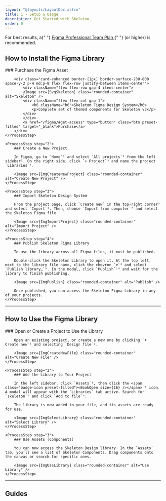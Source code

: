 ```yaml
---
layout: "@layouts/LayoutDoc.astro"
title: 1 - Setup & Usage
description: Get Started with Skeleton.
order: 0
---
```





<p className="text-2xl">
  For best results, a{" "}
  <a
    href="https://www.figma.com/pricing/#figma"
    class="chip preset-filled-primary-500 mx-1"
    target="_blank"
  >
    Figma Professional Team Plan
  </a>{" "}
  (or higher) is recommended.
</p>

## How to Install the Figma Library

<Process>
    <ProcessStep step="1">
        ### Purchase the Figma Asset

        <div class="card-enhanced border-[1px] border-surface-200-800 space-y-2 p-4 md:p-8 flex flex-row justify-between items-center">
            <div className="flex flex-row gap-4 items-center">
            <Image src={SvgSkeleton} class="rounded-container" alt="Skeleton" />
            <div className="flex flex-col gap-1">
                <h6 className="h6">Skeleton Figma Design System</h6>
                <p>Complete set of themed components for Skeleton v3</p>
            </div>
            </div>
            <a href="/figma/#get-access" type="button" class="btn preset-filled" target="_blank">Purchase</a>
        </div>
    </ProcessStep>

    <ProcessStep step="2">
        ### Create a New Project

        In Figma, go to `Home`¹ and select `All projects`² from the left sidebar². On the right side, click `+ Project`³ and name the project `Libraries`⁴.

        <Image src={ImgCreateNewProject} class="rounded-container" alt="Create New Project" />
    </ProcessStep>

    <ProcessStep step="3">
        ### Import Skeleton Design System

        From the project page, click `Create new` in the top-right corner⁵ and select `Import`⁶. Then, choose `Import from computer`⁷ and select the Skeleton Figma file.

        <Image src={ImgImportProject} class="rounded-container" alt="Import Project" />
    </ProcessStep>

    <ProcessStep step="4">
        ### Publish Skeleton Figma Library

        To use the library across all Figma files, it must be published.

        Double-click the Skeleton Library to open it. At the top left, next to the library file name, click the chevron `v`⁸ and select `Publish library…`⁹. In the modal, click `Publish`¹⁰ and wait for the library to finish publishing.

        <Image src={ImgPublish} class="rounded-container" alt="Publish" />

        Once published, you can access the Skeleton Figma Library in any of your projects.
    </ProcessStep>

</Process>

---

## How to Use the Figma Library

<Process>
    <ProcessStep step="1">
        ### Open or Create a Project to Use the Library

        Open an existing project, or create a new one by clicking `+ Create new`¹ and selecting `Design file`².

        <Image src={ImgCreateNewFile} class="rounded-container" alt="Create New File" />
    </ProcessStep>

    <ProcessStep step="2">
        ### Add the Library to Your Project

        In the left sidebar, click `Assets`³, then click the <span class="badge-icon preset-filled"><BookOpen size={16} /></span> ⁴ icon. A modal will appear with the `Libraries` tab active. Search for `skeleton`⁵ and click `Add to file`⁶.

        The library is now added to your file, and its assets are ready for use.

        <Image src={ImgSelectLibrary} class="rounded-container" alt="Select Library" />
    </ProcessStep>

    <ProcessStep step="3">
        ### Use Assets (Components)

        You can now access the Skeleton Design library. In the `Assets` tab, you’ll see a list of Skeleton Components. Drag components onto the canvas or search for specific ones.

        <Image src={ImgUseLibrary} class="rounded-container" alt="Use Library" />
    </ProcessStep>

</Process>

---

## Guides

<NavGrid collection="docs" path="figma/" classes="md:grid-cols-1" />
